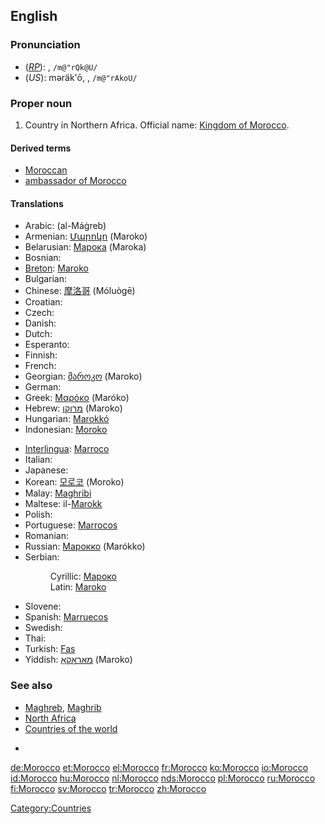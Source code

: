 {{see|morocco}}
{{wikipedia}}
==English==

===Pronunciation===
*(''[[RP]]''): {{IPAchar|/məˈrɒkəʊ/}}, <tt>/m@"rQk@U/</tt>
*(''US''): məräk'ō, {{IPAchar|/məˈrɑkoʊ/}}, <tt>/m@"rAkoU/</tt>
*:{{IPAchar|[[Rhymes:English:-ɒkəʊ|Rhymes: -ɒkəʊ]]}}

===Proper noun===
{{en-proper noun}}

# Country in Northern Africa. Official name: [[Kingdom of Morocco]].

====Derived terms====
*[[Moroccan]]
*[[ambassador of Morocco]]

====Translations====
{{top}}
*Arabic: {{ARchar|[[المغرب]]}} (al-Máġreb)
*Armenian: [[Մարոկո]] (Maroko)
*Belarusian: [[Марока]] (Maroka) {{f}}
* Bosnian: {{t-|bs|Maroko|m}}
*[[Breton]]: [[Maroko]]
* Bulgarian: {{t-|bg|Мароко|tr=Maróko}}
*Chinese: [[摩洛哥]] (Móluògē)
*Croatian: {{t-|hr|Maroko|m}}
* Czech: {{t-|cs|Maroko|m}}
* Danish: {{t-|da|Marokko}}
* Dutch: {{t+|nl|Marokko}}
* Esperanto: {{t-|eo|Maroko|xs=Esperanto}}
* Finnish: {{t+|fi|Marokko}}
* French: {{t+|fr|Maroc|m}}
*Georgian: [[მაროკო]] (Maroko)
* German: {{t+|de|Marokko}}
*Greek: [[Μαρόκο]] (Maróko)
*Hebrew: [[מרוקו]] (Maroko)
*Hungarian: [[Marokkó]]
*Indonesian: [[Moroko]]
{{mid}}
*[[Interlingua]]: [[Marroco]]
* Italian: {{t-|it|Marocco|m}}
* Japanese: {{t+|ja|モロッコ|tr=Morokko}}
*Korean: [[모로코]] (Moroko)
*Malay: [[Maghribi]]
*Maltese: il-[[Marokk]]
* Polish: {{t+|pl|Maroko}}
*Portuguese: [[Marrocos]]
* Romanian: {{t-|ro|Maroc|n}}
*Russian: [[Марокко]] (Marókko)
*Serbian:
*:Cyrillic: [[Мароко#Serbian|Мароко]] {{m}}
*:Latin: [[Maroko#Serbian|Maroko]] {{m}}
* Slovene: {{t+|sl|Maroko|m}}
*Spanish: [[Marruecos]] {{m}}
* Swedish: {{t+|sv|Marocko}}
*Thai: {{THchar|[[โมร็อกโก]]}} {{IPAchar|(Mōrɔkkō)}}
*Turkish: [[Fas]]
*Yiddish: [[מאַראָקאָ]] (Maroko)
{{bottom}}

===See also===
*[[Maghreb]], [[Maghrib]]
*[[North Africa]]
*[[Countries of the world]]

*

[[Category:Countries]]

[[de:Morocco]]
[[et:Morocco]]
[[el:Morocco]]
[[fr:Morocco]]
[[ko:Morocco]]
[[io:Morocco]]
[[id:Morocco]]
[[hu:Morocco]]
[[nl:Morocco]]
[[nds:Morocco]]
[[pl:Morocco]]
[[ru:Morocco]]
[[fi:Morocco]]
[[sv:Morocco]]
[[tr:Morocco]]
[[zh:Morocco]]